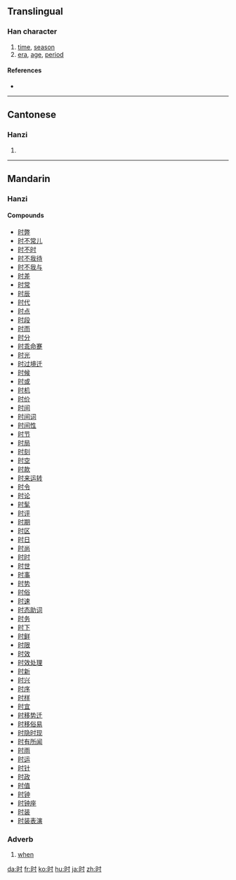 {{also|時}}
==Translingual==
{{Han stroke|[[Image:时-order.gif]]}}

===Han character===
{{Han char|rn=72|rad=日|as=03|sn=7|four=|canj=日木戈 (ADI)}}

# [[time]], [[season]]
# [[era]], [[age]], [[period]]

====References====
* {{Han ref|kx=0490.221|dkj=13772|dj=0851.220|hdz=21487.020|uh=65F6|ud=26102}}

----

==Cantonese==

===Hanzi===
{{yue-hanzi|jyut=|y=si4|tra=時}}

# {{defn|Cantonese}}

----

==Mandarin==

===Hanzi===
{{cmn-hanzi|tra=時|pin=[[shí]] ([[shi2]])|wg=shih<sup>2</sup>}}

====Compounds====
* [[时弊]]
* [[时不常儿]]
* [[时不时]]
* [[时不我待]]
* [[时不我与]]
* [[时差]]
* [[时常]]
* [[时辰]]
* [[时代]]
* [[时点]]
* [[时段]]
* [[时而]]
* [[时分]]
* [[时乖命蹇]]
* [[时光]]
* [[时过境迁]]
* [[时候]]
* [[时或]]
* [[时机]]
* [[时价]]
* [[时间]]
* [[时间词]]
* [[时间性]]
* [[时节]]
* [[时局]]
* [[时刻]]
* [[时空]]
* [[时款]]
* [[时来运转]]
* [[时令]]
* [[时论]]
* [[时髦]]
* [[时评]]
* [[时期]]
* [[时区]]
* [[时日]]
* [[时尚]]
* [[时时]]
* [[时世]]
* [[时事]]
* [[时势]]
* [[时俗]]
* [[时速]]
* [[时态助词]]
* [[时务]]
* [[时下]]
* [[时鲜]]
* [[时限]]
* [[时效]]
* [[时效处理]]
* [[时新]]
* [[时兴]]
* [[时序]]
* [[时样]]
* [[时宜]]
* [[时移势迁]]
* [[时移俗易]]
* [[时隐时现]]
* [[时有所闻]]
* [[时雨]]
* [[时运]]
* [[时针]]
* [[时政]]
* [[时值]]
* [[时钟]]
* [[时钟座]]
* [[时装]]
* [[时装表演]]

===Adverb===
{{cmn-adv|s|pin=shí|pint=shi2|tra=時|rs=日03}}

# [[when]]

[[da:时]]
[[fr:时]]
[[ko:时]]
[[hu:时]]
[[ja:时]]
[[zh:时]]